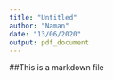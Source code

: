 ```yaml
---
title: "Untitled"
author: "Naman"
date: "13/06/2020"
output: pdf_document
---
```

##This is a markdown file